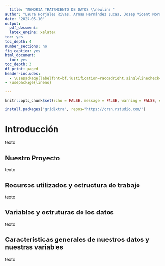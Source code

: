 ```yaml
---
  title: "MEMORIA TRATAMIENTO DE DATOS \\newline "
author: "Laura Horjales Rivas, Arnau Hernández Lucas, Josep Vicent Morales Martorell,\\newline Rocío Bono Moreno y Pau García Pérez."
date: "2025-05-10"
output:
  pdf_document:
  latex_engine: xelatex
toc: yes
toc_depth: 4
number_sections: no
fig_caption: yes
html_document:
  toc: yes
toc_depth: 3
df_print: paged
header-includes:
  - \usepackage[labelfont=bf,justification=raggedright,singlelinecheck=false]{caption}
- \usepackage{lineno}

---
```

  
  
```r
knitr::opts_chunk$set(echo = FALSE, message = FALSE, warning = FALSE, error = FALSE)
```

```r
install.packages("gridExtra", repos="https://cran.rstudio.com/")
```

\newpage

\nolinenumbers

# Introducción

\linenumbers
texto

\nolinenumbers
## Nuestro Proyecto

\linenumbers
texto

\nolinenumbers
## Recursos utilizados y estructura de trabajo

\linenumbers

texto

\nolinenumbers
## Variables y estruturas de los datos

\linenumbers


texto
\newpage

\nolinenumbers
## Características generales de nuestros datos y nuestras variables
\linenumbers

texto
```r



```
